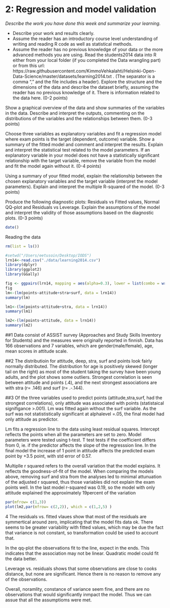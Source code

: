 # 2: Regression and model validation

*Describe the work you have done this week and summarize your learning.*

- Describe your work and results clearly. 
- Assume the reader has an introductory course level understanding of writing and reading R code as well as statistical methods.
- Assume the reader has no previous knowledge of your data or the more advanced methods you are using.
Read the students2014 data into R either from your local folder (if you completed the Data wrangling part) or from this url: https://raw.githubusercontent.com/KimmoVehkalahti/Helsinki-Open-Data-Science/master/datasets/learning2014.txt . (The separator is a comma "," and the file includes a header). Explore the structure and the dimensions of the data and describe the dataset briefly, assuming the reader has no previous knowledge of it. There is information related to the data here. (0-2 points)

Show a graphical overview of the data and show summaries of the variables in the data. Describe and interpret the outputs, commenting on the distributions of the variables and the relationships between them. (0-3 points)

Choose three variables as explanatory variables and fit a regression model where exam points is the target (dependent, outcome) variable. Show a summary of the fitted model and comment and interpret the results. Explain and interpret the statistical test related to the model parameters. If an explanatory variable in your model does not have a statistically significant relationship with the target variable, remove the variable from the model and fit the model again without it. (0-4 points)

Using a summary of your fitted model, explain the relationship between the chosen explanatory variables and the target variable (interpret the model parameters). Explain and interpret the multiple R-squared of the model. (0-3 points)

Produce the following diagnostic plots: Residuals vs Fitted values, Normal QQ-plot and Residuals vs Leverage. Explain the assumptions of the model and interpret the validity of those assumptions based on the diagnostic plots. (0-3 points)
```r
date()
```
Reading the data
```r
rm(list = ls())

#setwd("/Users/eetusoin/Desktop/IODS")
lrn14<-read.csv("./data/learning2014.csv")
library(dplyr)
library(ggplot2)
library(GGally)

fig <- ggpairs(lrn14, mapping = aes(alpha=0.3), lower = list(combo = wrap("facethist", bins = 20)))
fig
lm<-(lm(points~attitude+stra+surf, data = lrn14))
summary(lm)

lm1<-(lm(points~attitude+stra, data = lrn14))
summary(lm1)

lm2<-(lm(points~attitude, data = lrn14))
summary(lm2)

````

##1
Data consist of ASSIST survey (Approaches and Study Skills Inventory for Students) and the measures were originally reported in finnish. Data has 166 observations and 7 variables, which are gender(male/female), age, mean scores in attitude scale.

##2
The distributioin for attitude, deep, stra, surf and points look fairly normally distributed. The distribution for age is positively skewed (longer tail on the right) as most of the student taking the survey have been young adults, and the plot shows some outliers. Strongest correlation is seen between attitude and points (.4), and the next strongest associations are with stra (r= .146) and surf (r= .-.144). 

##3
Of the three variables used to predict points (attitude,stra,surf, had the strongest correlations), only attitude was associated with points (statistaical signifigance >.001). Lm was fitted again without the surf variable. As the surf was not statististically significant at alphalevel =.05, the final model had only attitude as predictor.

Lm fits a regression line to the data using least residual squares. Intercept reflects the points when all the parameters are set to zero. Model parameters were tested using t-test. T test tests if the coefficient differs from 0, ie. if the predictor affects the slope of the regresssion line. In the final model the increase of 1 point in attitude affects the predicted exam point by +3.5 point, with std error of 0.57.

Multiplle r squared refers to the overall variation that the model explains. It reflects the goodness-of-fit of the model. When comparing the models above, removing surf and stra from the analyses led to minimal attunuation of the adjusted r squared, thus those variables did not explain the exam points well. In the last model r-squared was 0.19, so the model with only attitude explained the approximately 19percent  of the variation
```r

par(mfrow= c(1,3))
plot(lm2,par(mfrow= c(2,2)), which = c(1,2,5) )
````


4 The residuals vs. fitted vlaues show that most of the residuals are symmertical around zero, implicating that the model fits data ok. There seems to be greater variability with fitted values, which may be due the fact that variance is not constant, so transformation could be used to account that. 

In the qq-plot the observations fit to the line, expect in the ends. This indicates that the association may not be linear. Quadratic model could fit the data better.

Leverage vs. residuals shows that some observations are close to cooks distance, but none are significant. Hence there is no reason to remove any of the observations.

Overall, noramlity, constance of variance seem fine, and there are no observations that would significantly inmpact the model. Thus we can assue that all the assumptioms were met.



